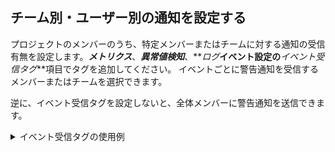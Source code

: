 ## チーム別・ユーザー別の通知を設定する

プロジェクトのメンバーのうち、特定メンバーまたはチームに対する通知の受信有無を設定します。**_メトリクス_**、**_異常値検知_**、**_ログ_**イベント設定の**_イベント受信タグ_**項目でタグを追加してください。 イベントごとに警告通知を受信するメンバーまたはチームを選択できます。

逆に、イベント受信タグを設定しないと、全体メンバーに警告通知を送信できます。

<details>
<summary>イベント受信タグの使用例</summary>

イベント受信タグの使用例を使用して、チーム別またはユーザー別によるアラート通知を送信する設定方法について説明します。次のように、チームごとに異なるアラート通知を設定します。

| 通知の種類             |           サーバーチームの受信有無          |          DevOpsチームの受信有無         |
| ----------------- | :-----------------------------: | :-----------------------------: |
| メトリックアラート通知       | <span class='emoji-ok'>✅</span> | <span class='emoji-no'>❌</span> |
| 異常値検知の警告通知        | <span class='emoji-ok'>✅</span> | <span class='emoji-ok'>✅</span> |
| ログのリアルタイム警告通知     | <span class='emoji-no'>❌</span> | <span class='emoji-ok'>✅</span> |

1.  **イベント受信の設定** (**_警告通知_** > **_イベント受信設定_**)

    <ImgLang img='set-event-tag-01.png' desc='ユーザー別イベント受信設定' />

    プロジェクトに属するメンバーのうち、サーバーチーム所属は`サーバーチーム`、DevOps所属は`DevOpsチーム`とイベント受信タグを設定してください。

2.  **メトリクス警告通知の設定** (**_警告通知_** > **_イベント設定_** > **_メトリクス_** > **_+ イベント追加_** > **_イベント受信設定_**)

    <ImgLang img='set-event-tag-02.png' desc='ユーザー別イベント受信設定' />

    **_+ タグ追加_**または**_+_**ボタンをクリックしてください。タグ一覧でご希望のタグを選択するか、新しいタグを作成してください。メトリクスイベントに関する通知を`サーバーチーム`に設定した場合です。

3.  **_ログのリアルタイム警告通知設定_** (**_警告通知_** > **_イベント設定_** > **_ログ_** > **_+ イベント追加_** > **_イベント受信タグ_**)

    <ImgLang img='set-event-tag-03.png' desc='ユーザー別イベント受信設定' />

    **_+ タグ追加_**または**_+_**ボタンをクリックしてください。タグ一覧でご希望のタグを選択するか、新しいタグを作成してください。ログのリアルタイムイベントに関する通知を`DevOpsチーム`に設定した場合です。

4.  異常値検知イベントは、全体メンバーに警告通知を送信するため、イベント受信タグを設定しません。

</details>

